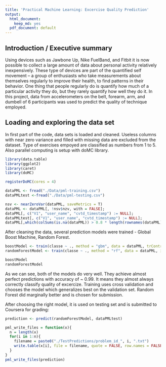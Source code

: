 ```yaml
---
title: 'Practical Machine Learning: Excercise Quality Prediction'
output:
  html_document:
    keep_md: yes
  pdf_document: default
---
```


## Introduction / Executive summary

Using devices such as Jawbone Up, Nike FuelBand, and Fitbit it is now possible to collect a large amount of data about personal activity relatively inexpensively. These type of devices are part of the quantified self movement – a group of enthusiasts who take measurements about themselves regularly to improve their health, to find patterns in their behavior. One thing that people regularly do is quantify how much of a particular activity they do, but they rarely quantify how well they do it. In this project, data from accelerometers on the belt, forearm, arm, and dumbell of 6 participants was used to predict the quality of technique employed.

## Loading and exploring the data set

In first part of the code, data sets is loaded and cleaned. Useless columns with near zero variance and filled with missing data are excluded from the dataset. Type of exercises empoyed are classified as numbers from 1 to 5. Also parallel computing is setup with doMC library.

```r
library(data.table)
library(ggplot2)
library(caret)
library(doMC)

registerDoMC(cores = 4)

dataPML <- fread("./Data/pml-training.csv")
dataPMLtest <-fread("./Data/pml-testing.csv")

nsv <- nearZeroVar(dataPML, saveMetrics = T)
dataPML <- dataPML[, !nsv$nzv, with = FALSE];
dataPML[, c("V1", "user_name", "cvtd_timestamp") := NULL];
dataPMLtest[, c("V1", "user_name", "cvtd_timestamp") := NULL];
dataPML[,which(colSums(is.na(dataPML)) > 0.8 * length(rownames(dataPML))) := NULL, with = FALSE];


```

After cleaning the data, several prediction models were trained - Global Boost Machine, Random Forest.

```r

boostModel <- train(classe ~ ., method = "gbm", data = dataPML, trControl = trainControl(method = "cv", number = 10, allowParallel = TRUE))
randomForestModel <- train(classe ~ ., method = "rf", data = dataPML, importance = T, trControl = trainControl(method = "cv", number = 10, allowParallel = TRUE))


```
```r
boostModel
randomForestModel

```

As we can see, both of the models do very well. They achieve almost perfect predictions with accuracy of ~ 0.99. It means they almost always correctly classify quality of excercize. Training uses cross validation and chooses the model which generalizes best on the validation set. Random Forest did marginally better and is chosen for submission. 

After choosing the right model, it is used on testing set and is submitted to Coursera for grading:

```r

prediction <- predict(randomForestModel, dataPMLtest)

pml_write_files = function(x){
  n = length(x)
  for(i in 1:n){
    filename = paste0("./TestPredictions/problem_id_", i, ".txt")
    write.table(x[i], file = filename, quote = FALSE, row.names = FALSE, col.names = FALSE)
  }
}
pml_write_files(prediction)
```

